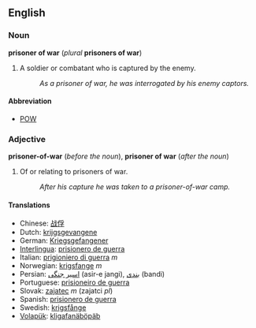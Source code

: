 ==English==
===Noun===
'''prisoner of war''' (''plural'' '''prisoners of war''')

#A soldier or combatant who is captured by the enemy.
#:''As a prisoner of war, he was interrogated by his enemy captors.''

====Abbreviation====
*[[POW]]

===Adjective===
'''prisoner-of-war''' (''before the noun''), '''prisoner of war''' (''after the noun'')
#Of or relating to prisoners of war.
#:''After his capture he was taken to a prisoner-of-war camp.''
 
====Translations====
*Chinese: [[战俘]]
*Dutch: [[krijgsgevangene]]
*German: [[Kriegsgefangener]]
*[[Interlingua]]: [[prisionero de guerra]] 
*Italian: [[prigioniero di guerra]] ''m''
*Norwegian: [[krigsfange]] ''m''
*Persian: [[اسیر جنگی]] (asir-e jangi), [[بندی]] (bandi)
*Portuguese: [[prisioneiro de guerra]]
*Slovak: [[zajatec]] ''m'' (zajatci ''pl'')
*Spanish: [[prisionero de guerra]] 
*Swedish: [[krigsfånge]] 
*[[Volapük]]: [[kligafanäböpäb]]